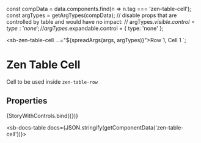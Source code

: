 
const compData = data.components.find(n => n.tag === 'zen-table-cell');
const argTypes = getArgTypes(compData);
// disable props that are controlled by table and would have no impact:
// argTypes.$visible.control = { type: 'none' };
// argTypes.$expandable.control = { type: 'none' };

<Meta title="Lists/Table/Table Cell" component="zen-table-cell" argTypes={argTypes} />

  <sb-zen-table-cell ...="${spreadArgs(args, argTypes)}">Row 1, Cell 1</sb-zen-table-cell>
`;

# Zen Table Cell

Cell to be used inside `zen-table-row`

## Properties

<Canvas>
  <Story
    name="default"
    args={{
      ...getDefaultArgs(argTypes),
    }}
  >
    {StoryWithControls.bind({})}
  </Story>
</Canvas>

<ArgsTable story="default" />

<sb-docs-table docs={JSON.stringify(getComponentData('zen-table-cell'))}></sb-docs-table>
